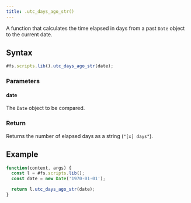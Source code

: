 ```yaml
---
title: .utc_days_ago_str()
---
```


A function that calculates the time elapsed in days from a past `Date` object to the current date.

## Syntax

```js
#fs.scripts.lib().utc_days_ago_str(date);
```

### Parameters

#### date

The `Date` object to be compared.

### Return

Returns the number of elapsed days as a string (`"[x] days"`).

## Example

```js
function(context, args) {
  const l = #fs.scripts.lib();
  const date = new Date('1970-01-01');

  return l.utc_days_ago_str(date);
}
```
